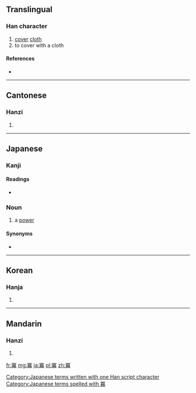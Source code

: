 {{also|幂|羃}}
==Translingual==

===Han character===
{{Han char|rn=14|rad=冖|as=14|sn=16|four=3722<sub>7</sub>|canj=月廿日月 (BTAB)|ids=⿱[[冖]][[幕]]}}

# [[cover]] [[cloth]]
# to cover with a cloth

====References====
* {{Han ref|kx=0131.090|dkj=01601|dj=0294.050|hdz=10306.050|uh=51AA|ud=20906|bh=BEAD|bd=48813}}

----

==Cantonese==

===Hanzi===
{{yue-hanzi|jyut=|y=mik6|sim=幂}}

# {{defn|lang=yue|sort=冖14}}

----

==Japanese==

===Kanji===
{{ja-kanji|grade=|rs=冖14}}

====Readings====
* {{ja-readings|on=[[べき]] (beki)|kun=[[おおい]] (ooi), [[ふきん]] (fukin)}}

===Noun===
{{ja-noun|k|hira=べき|rom=beki|hidx=へき'}} 

# {{context|mathematics|lang=ja|sort=へき'}} a [[power]]

====Synonyms====
* {{l|ja|冪乗|tr=べきじょう, ''bekijō''}}

[[Category:Japanese terms written with one Han script character]]
[[Category:Japanese terms spelled with 冪]]
----

==Korean==

===Hanja===
{{ko-hanja|hangeul=멱|rv=myeok|mr=myŏk}}

# {{defn|lang=ko|sort=冖14}}

----

==Mandarin==

===Hanzi===
{{cmn-hanzi|sim=幂|pin=[[mì]] ([[mi4]])|wg=mi<sup>4</sup>}}

# {{defn|lang=cmn|sort=冖14}}

[[fr:冪]]
[[mg:冪]]
[[ja:冪]]
[[pl:冪]]
[[zh:冪]]